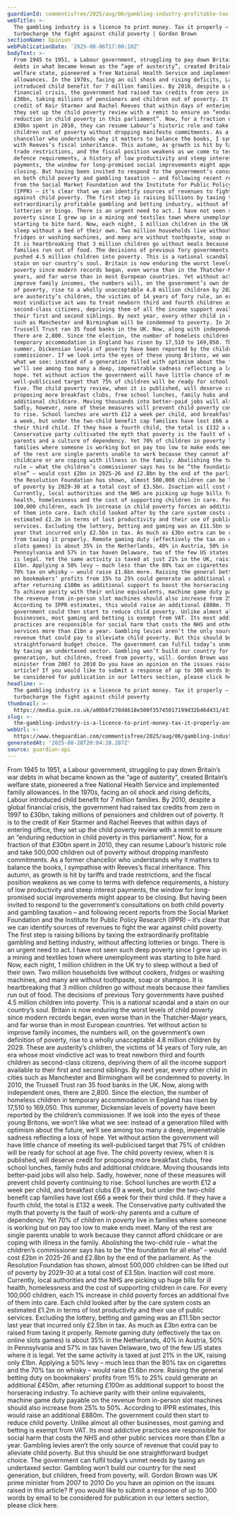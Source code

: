 ```yaml
---
guardianId: commentisfree/2025/aug/06/gambling-industry-profitable-tax-fight-child-poverty
webTitle: >-
  The gambling industry is a licence to print money. Tax it properly – and
  turbocharge the fight against child poverty | Gordon Brown
sectionName: Opinion
webPublicationDate: '2025-08-06T17:00:10Z'
bodyText: >-
  From 1945 to 1951, a Labour government, struggling to pay down Britain’s war
  debts in what became known as the “age of austerity”, created Britain’s
  welfare state, pioneered a free National Health Service and implemented family
  allowances. In the 1970s, facing an oil shock and rising deficits, Labour
  introduced child benefit for 7 million families. By 2010, despite a global
  financial crisis, the government had raised tax credits from zero in 1997 to
  £30bn, taking millions of pensioners and children out of poverty. It is to the
  credit of Keir Starmer and Rachel Reeves that within days of entering office,
  they set up the child poverty review with a remit to ensure an “enduring
  reduction in child poverty in this parliament”. Now, for a fraction of that
  £30bn spent in 2010, they can resume Labour’s historic role and take 500,000
  children out of poverty without dropping manifesto commitments. As a former
  chancellor who understands why it matters to balance the books, I sympathise
  with Reeves’s fiscal inheritance. This autumn, as growth is hit by tariffs and
  trade restrictions, and the fiscal position weakens as we come to terms with
  defence requirements, a history of low productivity and steep interest
  payments, the window for long-promised social improvements might appear to be
  closing. But having been invited to respond to the government’s consultations
  on both child poverty and gambling taxation – and following recent reports
  from the Social Market Foundation and the Institute for Public Policy Research
  (IPPR) – it’s clear that we can identify sources of revenues to fight the war
  against child poverty. The first step is raising billions by taxing the
  extraordinarily profitable gambling and betting industry, without affecting
  lotteries or bingo. There is an urgent need to act. I have not seen such deep
  poverty since I grew up in a mining and textiles town where unemployment was
  starting to bite hard. Now, each night, 1 million children in the UK try to
  sleep without a bed of their own. Two million households live without cookers,
  fridges or washing machines, and many are without toothpaste, soap or shampoo.
  It is heartbreaking that 3 million children go without meals because their
  families run out of food. The decisions of previous Tory governments have
  pushed 4.5 million children into poverty. This is a national scandal and a
  stain on our country’s soul. Britain is now enduring the worst levels of child
  poverty since modern records began, even worse than in the Thatcher-Major
  years, and far worse than in most European countries. Yet without action to
  improve family incomes, the numbers will, on the government’s own definition
  of poverty, rise to a wholly unacceptable 4.8 million children by 2029. These
  are austerity’s children, the victims of 14 years of Tory rule, an era whose
  most vindictive act was to treat newborn third and fourth children as
  second-class citizens, depriving them of all the income support available to
  their first and second siblings. By next year, every other child in cities
  such as Manchester and Birmingham will be condemned to poverty. In 2010, the
  Trussell Trust ran 35 food banks in the UK. Now, along with independent ones,
  there are 2,800. Since the election, the number of homeless children in
  temporary accommodation in England has risen by 17,510 to 169,050. This
  summer, Dickensian levels of poverty have been reported by the children’s
  commissioner. If we look into the eyes of these young Britons, we won’t like
  what we see: instead of a generation filled with optimism about the future,
  we’ll see among too many a deep, impenetrable sadness reflecting a loss of
  hope. Yet without action the government will have little chance of meeting its
  well-publicised target that 75% of children will be ready for school at age
  five. The child poverty review, when it is published, will deserve credit for
  proposing more breakfast clubs, free school lunches, family hubs and
  additional childcare. Moving thousands into better-paid jobs will also help.
  Sadly, however, none of these measures will prevent child poverty continuing
  to rise. School lunches are worth £12 a week per child, and breakfast clubs £9
  a week, but under the two-child benefit cap families have lost £66 a week for
  their third child. If they have a fourth child, the total is £132 a week. The
  Conservative party cultivated the myth that poverty is the fault of work-shy
  parents and a culture of dependency. Yet 70% of children in poverty live in
  families where someone is working but on pay too low to make ends meet. Many
  of the rest are single parents unable to work because they cannot afford
  childcare or are coping with illness in the family. Abolishing the two-child
  rule – what the children’s commissioner says has to be “the foundation for all
  else” – would cost £2bn in 2025-26 and £2.8bn by the end of the parliament. As
  the Resolution Foundation has shown, almost 500,000 children can be lifted out
  of poverty by 2029-30 at a total cost of £3.5bn. Inaction will cost more.
  Currently, local authorities and the NHS are picking up huge bills for ill
  health, homelessness and the cost of supporting children in care. For every
  100,000 children, each 1% increase in child poverty forces an additional five
  of them into care. Each child looked after by the care system costs an
  estimated £1.2m in terms of lost productivity and their use of public
  services. Excluding the lottery, betting and gaming was an £11.5bn sector last
  year that incurred only £2.5bn in tax. As much as £3bn extra can be raised
  from taxing it properly. Remote gaming duty (effectively the tax on online
  slots games) is about 35% in the Netherlands, 40% in Austria, 50% in
  Pennsylvania and 57% in tax haven Delaware, two of the few US states where it
  is legal. Yet the same activity is taxed at just 21% in the UK, raising only
  £1bn. Applying a 50% levy – much less than the 80% tax on cigarettes and the
  70% tax on whisky – would raise £1.6bn more. Raising the general betting duty
  on bookmakers’ profits from 15% to 25% could generate an additional £450m,
  after returning £100m as additional support to boost the horseracing industry.
  To achieve parity with their online equivalents, machine game duty payable on
  the revenue from in-person slot machines should also increase from 25% to 50%.
  According to IPPR estimates, this would raise an additional £880m. The
  government could then start to reduce child poverty. Unlike almost all other
  businesses, most gaming and betting is exempt from VAT. Its most addictive
  practices are responsible for social harm that costs the NHS and other public
  services more than £1bn a year. Gambling levies aren’t the only source of
  revenue that could pay to alleviate child poverty. But this should be one
  straightforward budget choice. The government can fulfil today’s unmet needs
  by taxing an undertaxed sector. Gambling won’t build our country for the next
  generation, but children, freed from poverty, will. Gordon Brown was UK prime
  minister from 2007 to 2010 Do you have an opinion on the issues raised in this
  article? If you would like to submit a response of up to 300 words by email to
  be considered for publication in our letters section, please click here.
headline: >-
  The gambling industry is a licence to print money. Tax it properly – and
  turbocharge the fight against child poverty
thumbnail: >-
  https://media.guim.co.uk/a00bbf278d4618e500f35745017199d32b46d431/431_0_4800_3840/500.jpg
slug: >-
  the-gambling-industry-is-a-licence-to-print-money-tax-it-properly-and-turbocharge-the-fight-against-child-poverty-or-gordon-brown
webUrl: >-
  https://www.theguardian.com/commentisfree/2025/aug/06/gambling-industry-profitable-tax-fight-child-poverty
generatedAt: '2025-08-28T20:04:28.287Z'
source: guardian-api
---
```

From 1945 to 1951, a Labour government, struggling to pay down Britain’s war debts in what became known as the “age of austerity”, created Britain’s welfare state, pioneered a free National Health Service and implemented family allowances. In the 1970s, facing an oil shock and rising deficits, Labour introduced child benefit for 7 million families. By 2010, despite a global financial crisis, the government had raised tax credits from zero in 1997 to £30bn, taking millions of pensioners and children out of poverty. It is to the credit of Keir Starmer and Rachel Reeves that within days of entering office, they set up the child poverty review with a remit to ensure an “enduring reduction in child poverty in this parliament”. Now, for a fraction of that £30bn spent in 2010, they can resume Labour’s historic role and take 500,000 children out of poverty without dropping manifesto commitments. As a former chancellor who understands why it matters to balance the books, I sympathise with Reeves’s fiscal inheritance. This autumn, as growth is hit by tariffs and trade restrictions, and the fiscal position weakens as we come to terms with defence requirements, a history of low productivity and steep interest payments, the window for long-promised social improvements might appear to be closing. But having been invited to respond to the government’s consultations on both child poverty and gambling taxation – and following recent reports from the Social Market Foundation and the Institute for Public Policy Research (IPPR) – it’s clear that we can identify sources of revenues to fight the war against child poverty. The first step is raising billions by taxing the extraordinarily profitable gambling and betting industry, without affecting lotteries or bingo. There is an urgent need to act. I have not seen such deep poverty since I grew up in a mining and textiles town where unemployment was starting to bite hard. Now, each night, 1 million children in the UK try to sleep without a bed of their own. Two million households live without cookers, fridges or washing machines, and many are without toothpaste, soap or shampoo. It is heartbreaking that 3 million children go without meals because their families run out of food. The decisions of previous Tory governments have pushed 4.5 million children into poverty. This is a national scandal and a stain on our country’s soul. Britain is now enduring the worst levels of child poverty since modern records began, even worse than in the Thatcher-Major years, and far worse than in most European countries. Yet without action to improve family incomes, the numbers will, on the government’s own definition of poverty, rise to a wholly unacceptable 4.8 million children by 2029. These are austerity’s children, the victims of 14 years of Tory rule, an era whose most vindictive act was to treat newborn third and fourth children as second-class citizens, depriving them of all the income support available to their first and second siblings. By next year, every other child in cities such as Manchester and Birmingham will be condemned to poverty. In 2010, the Trussell Trust ran 35 food banks in the UK. Now, along with independent ones, there are 2,800. Since the election, the number of homeless children in temporary accommodation in England has risen by 17,510 to 169,050. This summer, Dickensian levels of poverty have been reported by the children’s commissioner. If we look into the eyes of these young Britons, we won’t like what we see: instead of a generation filled with optimism about the future, we’ll see among too many a deep, impenetrable sadness reflecting a loss of hope. Yet without action the government will have little chance of meeting its well-publicised target that 75% of children will be ready for school at age five. The child poverty review, when it is published, will deserve credit for proposing more breakfast clubs, free school lunches, family hubs and additional childcare. Moving thousands into better-paid jobs will also help. Sadly, however, none of these measures will prevent child poverty continuing to rise. School lunches are worth £12 a week per child, and breakfast clubs £9 a week, but under the two-child benefit cap families have lost £66 a week for their third child. If they have a fourth child, the total is £132 a week. The Conservative party cultivated the myth that poverty is the fault of work-shy parents and a culture of dependency. Yet 70% of children in poverty live in families where someone is working but on pay too low to make ends meet. Many of the rest are single parents unable to work because they cannot afford childcare or are coping with illness in the family. Abolishing the two-child rule – what the children’s commissioner says has to be “the foundation for all else” – would cost £2bn in 2025-26 and £2.8bn by the end of the parliament. As the Resolution Foundation has shown, almost 500,000 children can be lifted out of poverty by 2029-30 at a total cost of £3.5bn. Inaction will cost more. Currently, local authorities and the NHS are picking up huge bills for ill health, homelessness and the cost of supporting children in care. For every 100,000 children, each 1% increase in child poverty forces an additional five of them into care. Each child looked after by the care system costs an estimated £1.2m in terms of lost productivity and their use of public services. Excluding the lottery, betting and gaming was an £11.5bn sector last year that incurred only £2.5bn in tax. As much as £3bn extra can be raised from taxing it properly. Remote gaming duty (effectively the tax on online slots games) is about 35% in the Netherlands, 40% in Austria, 50% in Pennsylvania and 57% in tax haven Delaware, two of the few US states where it is legal. Yet the same activity is taxed at just 21% in the UK, raising only £1bn. Applying a 50% levy – much less than the 80% tax on cigarettes and the 70% tax on whisky – would raise £1.6bn more. Raising the general betting duty on bookmakers’ profits from 15% to 25% could generate an additional £450m, after returning £100m as additional support to boost the horseracing industry. To achieve parity with their online equivalents, machine game duty payable on the revenue from in-person slot machines should also increase from 25% to 50%. According to IPPR estimates, this would raise an additional £880m. The government could then start to reduce child poverty. Unlike almost all other businesses, most gaming and betting is exempt from VAT. Its most addictive practices are responsible for social harm that costs the NHS and other public services more than £1bn a year. Gambling levies aren’t the only source of revenue that could pay to alleviate child poverty. But this should be one straightforward budget choice. The government can fulfil today’s unmet needs by taxing an undertaxed sector. Gambling won’t build our country for the next generation, but children, freed from poverty, will. Gordon Brown was UK prime minister from 2007 to 2010 Do you have an opinion on the issues raised in this article? If you would like to submit a response of up to 300 words by email to be considered for publication in our letters section, please click here.
